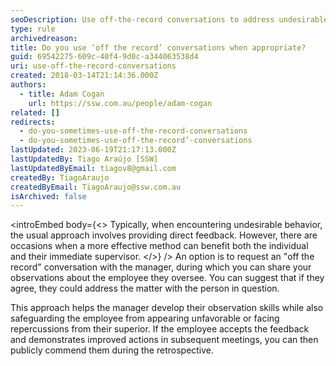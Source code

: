 ```yaml
---
seoDescription: Use off-the-record conversations to address undesirable behavior and help employees improve while protecting them from negative repercussions.
type: rule
archivedreason:
title: Do you use ‘off the record’ conversations when appropriate?
guid: 69542275-609c-40f4-9d0c-a344063538d4
uri: use-off-the-record-conversations
created: 2018-03-14T21:14:36.000Z
authors:
  - title: Adam Cogan
    url: https://ssw.com.au/people/adam-cogan
related: []
redirects:
  - do-you-sometimes-use-off-the-record-conversations
  - do-you-sometimes-use-off-the-record’-conversations
lastUpdated: 2023-06-19T21:17:13.000Z
lastUpdatedBy: Tiago Araújo [SSW]
lastUpdatedByEmail: tiagov8@gmail.com
createdBy: TiagoAraujo
createdByEmail: TiagoAraujo@ssw.com.au
isArchived: false
---
```


<introEmbed
  body={<>
Typically, when encountering undesirable behavior, the usual approach involves providing direct feedback. However, there are occasions when a more effective method can benefit both the individual and their immediate supervisor.
  </>}
/>
An option is to request an "off the record" conversation with the manager, during which you can share your observations about the employee they oversee. You can suggest that if they agree, they could address the matter with the person in question.

This approach helps the manager develop their observation skills while also safeguarding the employee from appearing unfavorable or facing repercussions from their superior. If the employee accepts the feedback and demonstrates improved actions in subsequent meetings, you can then publicly commend them during the retrospective.
